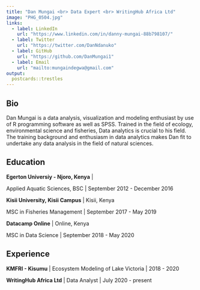 ```yaml
---
title: "Dan Mungai <br> Data Expert <br> WritingHub Africa Ltd" 
image: "PHG_0504.jpg"
links:
  - label: LinkedIn
    url: "https://www.linkedin.com/in/danny-mungai-88b798107/"
  - label: Twitter
    url: "https://twitter.com/DanNdanuko"
  - label: GitHub
    url: "https://github.com/DanMungai1"
  - label: Email
    url: "mailto:mungaindegwa@gmail.com"
output:
  postcards::trestles
---
```

 
## Bio

Dan Mungai is a data analysis, visualization and modeling enthusiast by use of R programming software as well as SPSS. Trained in the field of ecology, environmental science and fisheries, Data analytics is crucial to his field. The training background and enthusiasm in data analytics makes Dan fit to undertake any data analysis in the field of natural sciences.  

## Education

**Egerton Universiy - Njoro, Kenya** |

 Applied Aquatic Sciences, BSC | September 2012 - December 2016

**Kisii University, Kisii Campus** | Kisii, Kenya

MSC in Fisheries Management | September 2017 - May 2019

**Datacamp Online** | Online, Kenya

MSC in Data Science | September 2018 - May 2020

## Experience

**KMFRI - Kisumu** | Ecosystem Modeling of Lake Victoria | 2018 - 2020

**WritingHub Africa Ltd** | Data Analyst | July 2020 - present
